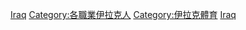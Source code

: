 {{Catnav|頁面分類|社会|文化|体育|运动员|各国运动员}}
{{Catnav|頁面分類|社会|文化|体育|各國體育|伊拉克體育}}
{{Catnav|頁面分類|地理|国家|美洲国家|加勒比海國家|伊拉克|伊拉克人|各職業伊拉克人}}
{{Catnav|頁面分類|人物|各職業人物|运动员|各国运动员}}
{{Catnav|頁面分類|人物|職業|按职业分类的各国人物|各職業伊拉克人}}
{{Catnav|頁面分類|人物|各國人物|伊拉克人|各職業伊拉克人}}
{{Commonscat|Sportspeople from Iraq}}

[[Category:各國運動員|Iraq]]
[[Category:各職業伊拉克人|Category:各職業伊拉克人]]
[[Category:伊拉克體育|Category:伊拉克體育]]
[[Category:亚洲运动员|Iraq]]
